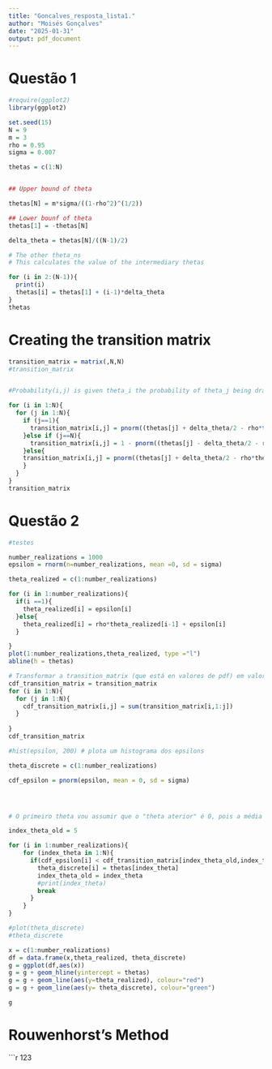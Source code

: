 ```yaml
---
title: "Goncalves_resposta_lista1."
author: "Moisés Gonçalves"
date: "2025-01-31"
output: pdf_document
---
```


# Questão 1 
```r
#require(ggplot2)
library(ggplot2)

set.seed(15)
N = 9
m = 3
rho = 0.95
sigma = 0.007

thetas = c(1:N)


## Upper bound of theta 

thetas[N] = m*sigma/((1-rho^2)^(1/2))

## Lower bounf of theta 
thetas[1] = -thetas[N]

delta_theta = thetas[N]/((N-1)/2)

# The other theta_ns
# This calculates the value of the intermediary thetas

for (i in 2:(N-1)){
  print(i)
  thetas[i] = thetas[1] + (i-1)*delta_theta
}
thetas


```

# Creating the transition matrix
```r

transition_matrix = matrix(,N,N)
#transition_matrix


#Probability(i,j) is given theta_i the probability of theta_j being draw in the next period

for (i in 1:N){
  for (j in 1:N){
    if (j==1){
      transition_matrix[i,j] = pnorm((thetas[j] + delta_theta/2 - rho*thetas[i])/sigma)
    }else if (j==N){
      transition_matrix[i,j] = 1 - pnorm((thetas[j] - delta_theta/2 - rho*thetas[i])/sigma)
    }else{
    transition_matrix[i,j] = pnorm((thetas[j] + delta_theta/2 - rho*thetas[i])/sigma) - pnorm((thetas[j] - delta_theta/2 - rho*thetas[i])/sigma)
    }
  }
}
transition_matrix

```
# Questão 2
```r
#testes

number_realizations = 1000
epsilon = rnorm(n=number_realizations, mean =0, sd = sigma)

theta_realized = c(1:number_realizations)

for (i in 1:number_realizations){
  if(i ==1){
    theta_realized[i] = epsilon[i]
  }else{
    theta_realized[i] = rho*theta_realized[i-1] + epsilon[i]   
  }

}
plot(1:number_realizations,theta_realized, type ="l")  
abline(h = thetas)

```
```r
# Transformar a transition_matrix (que está en valores de pdf) em valores de cdf
cdf_transition_matrix = transition_matrix
for (i in 1:N){
  for (j in 1:N){
    cdf_transition_matrix[i,j] = sum(transition_matrix[i,1:j])
  }
  
}
cdf_transition_matrix

```


```r
#hist(epsilon, 200) # plota um histograma dos epsilons

theta_discrete = c(1:number_realizations)

cdf_epsilon = pnorm(epsilon, mean = 0, sd = sigma)




# O primeiro theta vou assumir que o "theta aterior" é 0, pois a média do erro é 0

index_theta_old = 5

for (i in 1:number_realizations){
    for (index_theta in 1:N){
      if(cdf_epsilon[i] < cdf_transition_matrix[index_theta_old,index_theta]){
        theta_discrete[i] = thetas[index_theta]
        index_theta_old = index_theta
        #print(index_theta)
        break
      }
    }
} 

#plot(theta_discrete)
#theta_discrete
```

```r
x = c(1:number_realizations)
df = data.frame(x,theta_realized, theta_discrete)
g = ggplot(df,aes(x))
g = g + geom_hline(yintercept = thetas)
g = g + geom_line(aes(y=theta_realized), colour="red")
g = g + geom_line(aes(y= theta_discrete), colour="green")

g

```

# Rouwenhorst’s Method

```r

123